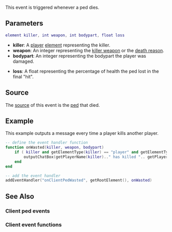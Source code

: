 
{{Client event}}

This event is triggered whenever a ped dies.

==Parameters==
<syntaxhighlight lang="lua">
element killer, int weapon, int bodypart, float loss
</syntaxhighlight> 

*'''killer''': A [[/player.md|player]] [[/element.md|element]] representing the killer.
*'''weapon''': An integer representing the [[/Weapons.md|killer weapon]] or the [[/Death_Reasons.md|death reason]].
*'''bodypart''': An integer representing the bodypart the player was damaged.
{{BodyParts}}
*'''loss''': A float representing the percentage of health the ped lost in the final "hit".

==Source==
The [[/event_system#Event_source.md|source]] of this event is the [[/ped.md|ped]] that died.

==Example==
<section name="Client" class="client" show="true">
This example outputs a message every time a player kills another player.
<syntaxhighlight lang="lua">
-- define the event handler function
function onWasted(killer, weapon, bodypart)
    if ( killer and getElementType(killer) == "player" and getElementType(source) == "player" ) then
        outputChatBox(getPlayerName(killer).." has killed ".. getPlayerName(source) ..".") -- output the kill message to the chatbox.
    end
end

-- add the event handler
addEventHandler("onClientPedWasted", getRootElement(), onWasted)
</syntaxhighlight>
</section>

==See Also==
===Client ped events===
{{Client_ped_events}}
===Client event functions===
{{Client_event_functions}}